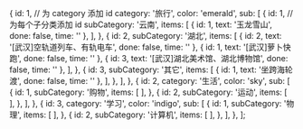   {
    id: 1,  // 为 category 添加 id
    category: '旅行',
    color: 'emerald',
    sub: [
      {
        id: 1,  // 为每个子分类添加 id
        subCategory: '云南',
        items: [
          { id: 1, text: '玉龙雪山', done: false, time: '' },
        ],
      },
      {
        id: 2,
        subCategory: '湖北',
        items: [
          { id: 2, text: '[武汉]空轨道列车、有轨电车', done: false, time: '' },
          { id: 1, text: '[武汉]萝卜快跑', done: false, time: '' },
          { id: 3, text: '[武汉]湖北美术馆、湖北博物馆', done: false, time: '' },
        ],
      },
      {
        id: 3,
        subCategory: '其它',
        items: [
          { id: 1, text: '坐跨海轮渡', done: false, time: '' },
        ],
      },
    ],
  },
  {
    id: 2,
    category: '生活',
    color: 'sky',
    sub: [
      {
        id: 1,
        subCategory: '购物',
        items: [
        ],
      },
      {
        id: 2,
        subCategory: '运动',
        items: [
        ],
      },
    ],
  },
  {
    id: 3,
    category: '学习',
    color: 'indigo',
    sub: [
      {
        id: 1,
        subCategory: '物理',
        items: [
        ],
      },
      {
        id: 2,
        subCategory: '计算机',
        items: [
        ],
      },
    ],
  },
];



<BaseLayout title="Project">
  <BaseCard title="Project">
    <TodoList client:load todos={todos} />
  </BaseCard>
</BaseLayout>
